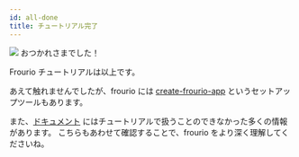 ```yaml
---
id: all-done
title: チュートリアル完了
---
```


<div style={{ display: 'flex', alignItems: 'flex-start', padding: '16px', marginBottom: 20 }}>
  <img src="/images/frourio-chan.svg" style={{ width: 96 }} />
  <span style={{ fontSize: 40, fontWeight: 700, lineHeight: 1, color: '#0d0e59', marginLeft: 16 }}>
    おつかれさまでした！
  </span>
</div>

Frourio チュートリアルは以上です。

あえて触れませんでしたが、frourio には [create-frourio-app](/docs/reference/cfa/gui) というセットアップツールもあります。

また、[ドキュメント](/docs) にはチュートリアルで扱うことのできなかった多くの情報があります。
こちらもあわせて確認することで、frourio をより深く理解してくださいね。
